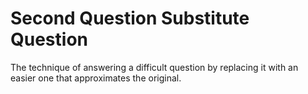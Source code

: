 # Second Question Substitute Question

The technique of answering a difficult question by replacing it with an easier one that approximates the original.